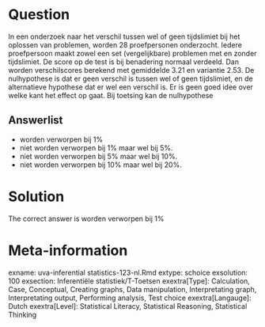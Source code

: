 Question
========

In een onderzoek naar het verschil tussen wel of geen tijdslimiet bij het oplossen van problemen, worden 28 proefpersonen onderzocht. Iedere proefpersoon maakt zowel een set (vergelijkbare) problemen met en zonder tijdslimiet. De score op de test is bij benadering normaal verdeeld. Dan worden verschilscores berekend met gemiddelde 3.21 en variantie 2.53. De nulhypothese is dat er geen verschil is tussen wel of geen tijdslimiet, en de alternatieve hypothese dat er wel een verschil is. Er is geen goed idee over welke kant het effect op gaat. Bij toetsing kan de nulhypothese 

Answerlist
----------
* worden verworpen bij 1%
* niet worden verworpen bij 1% maar wel bij 5%.
* niet worden verworpen bij 5% maar wel bij 10%.
* niet worden verworpen bij 10% maar wel bij 20%.

Solution
========

The correct answer is  worden verworpen bij 1% 

Meta-information
================
exname: uva-inferential statistics-123-nl.Rmd 
extype: schoice 
exsolution: 100 
exsection: Inferentiële statistiek/T-Toetsen
exextra[Type]: Calculation, Case, Conceptual, Creating graphs, Data manipulation, Interpretating graph, Interpretating output, Performing analysis, Test choice 
exextra[Langauge]: Dutch 
exextra[Level]: Statistical Literacy, Statistical Reasoning, Statistical Thinking 
